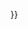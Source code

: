 {{color|#666666|{{{1|灰色}}}{{#if:{{{1|}}}|（未用）}}}}<noinclude>
[[Category:熱帶氣旋模板|{{PAGENAME}}]]

</noinclude>